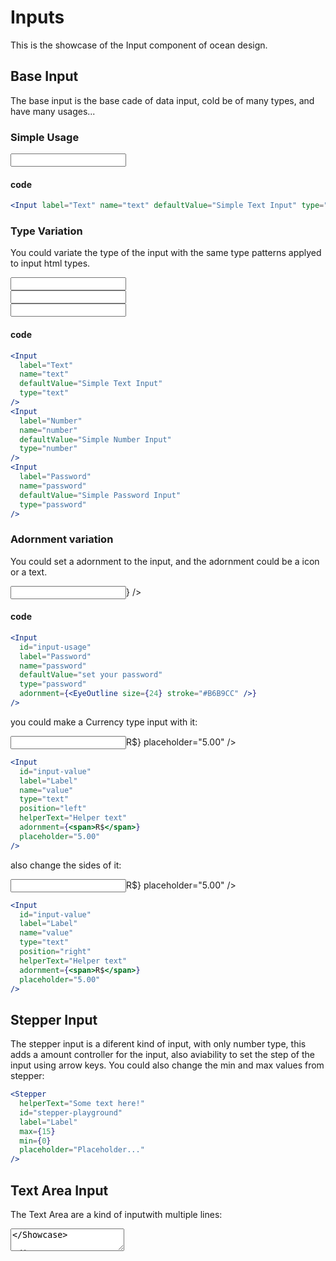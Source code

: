 

<Meta title="Components/Inputs/Introduction" />

# Inputs

This is the showcase of the Input component of ocean design.

## Base Input

The base input is the base cade of data input, cold be of many types, and have many usages...

### Simple Usage

<Showcase>
  <Input
    label="Text"
    name="text"
    defaultValue="Simple Text Input"
    type="text"
  />
</Showcase>

#### code

```jsx
<Input label="Text" name="text" defaultValue="Simple Text Input" type="text" />
```

### Type Variation

You could variate the type of the input with the same type patterns applyed to input html types.

<Showcase>
  <Input
    label="Text"
    name="text"
    defaultValue="Simple Text Input"
    type="text"
  />
  <br />
  <Input
    label="Number"
    name="number"
    defaultValue="Simple Number Input"
    type="number"
  />
  <br />
  <Input
    label="Password"
    name="password"
    defaultValue="Simple Password Input"
    type="password"
  />
</Showcase>

#### code

```jsx
<Input
  label="Text"
  name="text"
  defaultValue="Simple Text Input"
  type="text"
/>
<Input
  label="Number"
  name="number"
  defaultValue="Simple Number Input"
  type="number"
/>
<Input
  label="Password"
  name="password"
  defaultValue="Simple Password Input"
  type="password"
/>
```

### Adornment variation

You could set a adornment to the input, and the adornment could be a icon or a text.

<Showcase>
  <Input
    id="input-usage"
    label="Password"
    name="password"
    defaultValue="set your password"
    type="password"
    adornment={<EyeOutline size={24} stroke="#B6B9CC" />}
  />
</Showcase>

#### code

```jsx
<Input
  id="input-usage"
  label="Password"
  name="password"
  defaultValue="set your password"
  type="password"
  adornment={<EyeOutline size={24} stroke="#B6B9CC" />}
/>
```

you could make a Currency type input with it:

<Showcase>
  <Input
    id="input-value"
    label="Label"
    name="value"
    type="text"
    position="left"
    helperText="Helper text"
    adornment={<span>R$</span>}
    placeholder="5.00"
  />
</Showcase>

```jsx
<Input
  id="input-value"
  label="Label"
  name="value"
  type="text"
  position="left"
  helperText="Helper text"
  adornment={<span>R$</span>}
  placeholder="5.00"
/>
```

also change the sides of it:

<Showcase>
  <Input
    id="input-value"
    label="Label"
    name="value"
    type="text"
    position="right"
    helperText="Helper text"
    adornment={<span>R$</span>}
    placeholder="5.00"
  />
</Showcase>

```jsx
<Input
  id="input-value"
  label="Label"
  name="value"
  type="text"
  position="right"
  helperText="Helper text"
  adornment={<span>R$</span>}
  placeholder="5.00"
/>
```

## Stepper Input

The stepper input is a diferent kind of input, with only number type, this adds a amount controller for the input, also aviability to set the step of the input using arrow keys.
You could also change the min and max values from stepper:

<Showcase>
  <Stepper
    helperText="Some text here!"
    id="stepper-playground"
    label="Label"
    max={15}
    min={0}
    placeholder="Placeholder..."
  />
</Showcase>

```jsx
<Stepper
  helperText="Some text here!"
  id="stepper-playground"
  label="Label"
  max={15}
  min={0}
  placeholder="Placeholder..."
/>
```

## Text Area Input

The Text Area are a kind of inputwith multiple lines:

<Showcase>
  <TextArea
    helperText="Some text here!"
    id="textarea-playground"
    label="Label"
    placeholder="Placeholder..."
  />
</Showcase>

```jsx
<TextArea
  helperText="Some text here!"
  id="textarea-playground"
  label="Label"
  placeholder="Placeholder..."
/>
```

## Select Input

The select input is a diferent kind of input,with predefined options.

<Showcase>
  <Select
    helperText="Some text here!"
    label="Label"
    onChange={() => {}}
    options={[
      {
        label: 'Option 1',
        value: 'opt-1',
      },
      {
        label: 'Option 2',
        value: 'opt-2',
      },
      {
        label: 'Option 3',
        value: 'opt-3',
      },
      {
        label: 'Option 4',
        value: 'opt-4',
      },
      {
        label: 'Option 5',
        value: 'opt-5',
      },
      {
        label: 'Option 6',
        value: 'opt-6',
      },
      {
        label: 'Option 7',
        value: 'opt-7',
      },
      {
        label: 'Option 8',
        value: 'opt-8',
      },
      {
        label: 'Option 9',
        value: 'opt-9',
      },
      {
        label: 'Option 10',
        value: 'opt-10',
      },
    ]}
    placeholder="Placeholder..."
  />
</Showcase>

```jsx
<Select
  helperText="Some text here!"
  label="Label"
  onChange={() => {}}
  options={[
    {
      label: 'Option 1',
      value: 'opt-1',
    },
    {
      label: 'Option 2',
      value: 'opt-2',
    },
    {
      label: 'Option 3',
      value: 'opt-3',
    },
    {
      label: 'Option 4',
      value: 'opt-4',
    },
    {
      label: 'Option 5',
      value: 'opt-5',
    },
    {
      label: 'Option 6',
      value: 'opt-6',
    },
    {
      label: 'Option 7',
      value: 'opt-7',
    },
    {
      label: 'Option 8',
      value: 'opt-8',
    },
    {
      label: 'Option 9',
      value: 'opt-9',
    },
    {
      label: 'Option 10',
      value: 'opt-10',
    },
  ]}
  placeholder="Placeholder..."
/>
```
